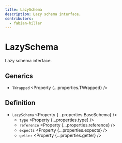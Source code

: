 ```yaml
---
title: LazySchema
description: Lazy schema interface.
contributors:
  - fabian-hiller
---
```



# LazySchema

Lazy schema interface.

## Generics

- `TWrapped` <Property {...properties.TWrapped} />

## Definition

- `LazySchema` <Property {...properties.BaseSchema} />
  - `type` <Property {...properties.type} />
  - `reference` <Property {...properties.reference} />
  - `expects` <Property {...properties.expects} />
  - `getter` <Property {...properties.getter} />
